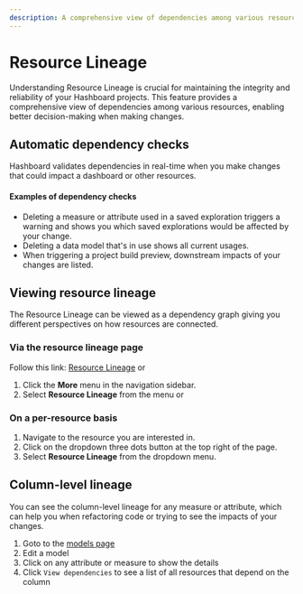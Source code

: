 ```yaml
---
description: A comprehensive view of dependencies among various resources, enabling better decision-making when making changes.
---
```


# Resource Lineage

Understanding Resource Lineage is crucial for maintaining the integrity and reliability of your Hashboard projects. This feature provides a comprehensive view of dependencies among various resources, enabling better decision-making when making changes.

## Automatic dependency checks

Hashboard validates dependencies in real-time when you make changes that could impact a dashboard or other resources.

#### Examples of dependency checks

- Deleting a measure or attribute used in a saved exploration triggers a warning and shows you which saved explorations would be affected by your change.
- Deleting a data model that's in use shows all current usages.
- When triggering a project build preview, downstream impacts of your changes are listed.

## Viewing resource lineage

The Resource Lineage can be viewed as a dependency graph giving you different perspectives on how resources are connected.

### Via the resource lineage page

Follow this link: [Resource Lineage](https://hashboard.com/app/p/resource-lineage) or

1. Click the **More** menu in the navigation sidebar.
2. Select **Resource Lineage** from the menu or

### On a per-resource basis

1. Navigate to the resource you are interested in.
2. Click on the dropdown three dots button at the top right of the page.
3. Select **Resource Lineage** from the dropdown menu.

## Column-level lineage

You can see the column-level lineage for any measure or attribute, which can help you when refactoring code or trying to see the impacts of your changes.

1. Goto to the [models page](https://hashboard.com/app/p/data-models)
2. Edit a model
3. Click on any attribute or measure to show the details
4. Click `View dependencies` to see a list of all resources that depend on the column
